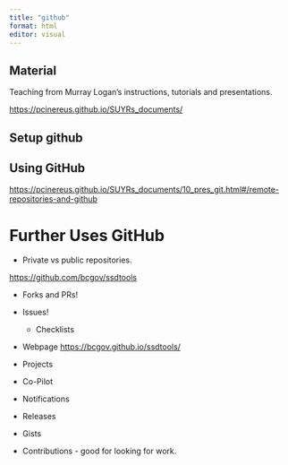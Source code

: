 ```yaml
---
title: "github"
format: html
editor: visual
---
```


## Material

Teaching from Murray Logan's instructions, tutorials and presentations.

<https://pcinereus.github.io/SUYRs_documents/>

## Setup github

## Using GitHub

<https://pcinereus.github.io/SUYRs_documents/10_pres_git.html#/remote-repositories-and-github>

# Further Uses GitHub

- Private vs public repositories.

<https://github.com/bcgov/ssdtools>

- Forks and PRs!
- Issues!
  - Checklists
- Webpage <https://bcgov.github.io/ssdtools/>
- Projects

- Co-Pilot
- Notifications
- Releases
- Gists
- Contributions - good for looking for work.
